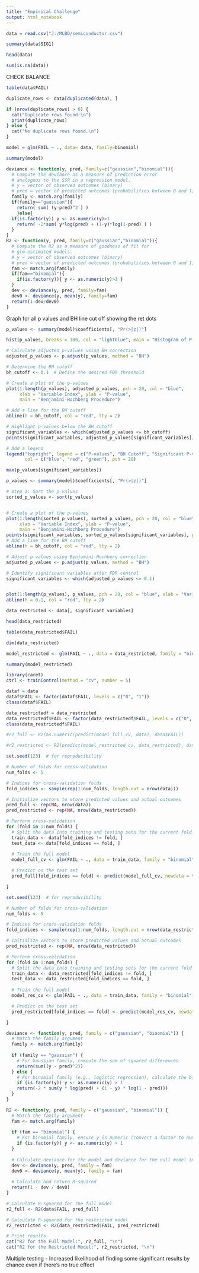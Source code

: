 ```yaml
---
title: "Empirical Challenge"
output: html_notebook
---
```


```r
data = read.csv("J:/MLBD/semiconductor.csv")
```

```r
summary(data$SIG1)
```

```r
head(data)
```

```r
sum(is.na(data))

```

CHECK BALANCE

```r
table(data$FAIL)

```

```r
duplicate_rows <- data[duplicated(data), ]

if (nrow(duplicate_rows) > 0) {
  cat("Duplicate rows found:\n")
  print(duplicate_rows)
} else {
  cat("No duplicate rows found.\n")
}
```

```r
model = glm(FAIL ~ ., data= data, family=binomial)

```

```r
summary(model)
```

```r
deviance <- function(y, pred, family=c("gaussian","binomial")){
  # Compute the deviance as a measure of prediction error
  # analogous to the SSR in a regression model.
  # y = vector of observed outcomes (binary)
  # pred = vector of predicted outcomes (probabilities between 0 and 1)
  family <- match.arg(family)
  if(family=="gaussian"){
    return( sum( (y-pred)^2 ) )
    }else{
  if(is.factor(y)) y <- as.numeric(y)>1
    return( -2*sum( y*log(pred) + (1-y)*log(1-pred) ) )
  }
}
R2 <- function(y, pred, family=c("gaussian","binomial")){
  # Compute the R2 as a measure of goodness of fit for
  # glm-estimated models.
  # y = vector of observed outcomes (binary)
  # pred = vector of predicted outcomes (probabilities between 0 and 1)
  fam <- match.arg(family)
  if(fam=="binomial"){
    if(is.factor(y)){ y <- as.numeric(y)>1 }
  }
  dev <- deviance(y, pred, family=fam)
  dev0 <- deviance(y, mean(y), family=fam)
  return(1-dev/dev0)
}

```

Graph for all p values and BH line cut off showing the ret dots

```r
p_values <- summary(model)$coefficients[, "Pr(>|z|)"]
```

```r
hist(p_values, breaks = 100, col = "lightblue", main = "Histogram of P-values", xlab = "P-value")
```

```r
# Calculate adjusted p-values using BH correction
adjusted_p_values <- p.adjust(p_values, method = "BH")

# Determine the BH cutoff
bh_cutoff <- 0.1  # Define the desired FDR threshold

# Create a plot of the p-values
plot(1:length(p_values), adjusted_p_values, pch = 20, col = "blue", 
     xlab = "Variable Index", ylab = "P-value", 
     main = "Benjamini-Hochberg Procedure")

# Add a line for the BH cutoff
abline(h = bh_cutoff, col = "red", lty = 2)

# Highlight p-values below the BH cutoff
significant_variables <- which(adjusted_p_values <= bh_cutoff)
points(significant_variables, adjusted_p_values[significant_variables], pch = 20, col = "green")

# Add a legend
legend("topright", legend = c("P-values", "BH Cutoff", "Significant P-values"),
       col = c("blue", "red", "green"), pch = 20)


```

```r
max(p_values[significant_variables])
```

```r
p_values <- summary(model)$coefficients[, "Pr(>|z|)"]

# Step 1: Sort the p-values
sorted_p_values <- sort(p_values)


# Create a plot of the p-values
plot(1:length(sorted_p_values), sorted_p_values, pch = 20, col = "blue",
     xlab = "Variable Index", ylab = "P-value",
     main = "Benjamini-Hochberg Procedure")
points(significant_variables, sorted_p_values[significant_variables], pch = 20, col = "green")
# Add a line for the BH cutoff
abline(h = bh_cutoff, col = "red", lty = 2)
```

```r

# Adjust p-values using Benjamini-Hochberg correction
adjusted_p_values <- p.adjust(p_values, method = "BH")

# Identify significant variables after FDR control
significant_variables <- which(adjusted_p_values <= 0.1)


plot(1:length(p_values), p_values, pch = 20, col = "blue", xlab = "Variable Index", ylab = "P-value", main = "Benjamini-Hochberg Procedure")
abline(h = 0.1, col = "red", lty = 2)
```

```r
data_restricted <- data[, significant_variables]

head(data_restricted)
```

```r
table(data_restricted$FAIL)
```

```r
dim(data_restricted)
```

```r
model_restricted <- glm(FAIL ~ ., data = data_restricted, family = "binomial")
```

```r
summary(model_restricted)
```

```r
library(caret)
ctrl <- trainControl(method = "cv", number = 5)
```

```r
dataf = data
dataf$FAIL <- factor(dataf$FAIL, levels = c("0", "1"))
class(dataf$FAIL)

```

```r
data_restrictedf = data_restricted
data_restrictedf$FAIL <- factor(data_restrictedf$FAIL, levels = c("0", "1"))
class(data_restrictedf$FAIL)
```

```r
#r2_full <- R2(as.numeric(predict(model_full_cv, data), data$FAIL))

#r2_restricted <- R2(predict(model_restricted_cv, data_restricted), data_restricted$FAIL)
```

```r
set.seed(123)  # for reproducibility

# Number of folds for cross-validation
num_folds <- 5

# Indices for cross-validation folds
fold_indices <- sample(rep(1:num_folds, length.out = nrow(data)))

# Initialize vectors to store predicted values and actual outcomes
pred_full <- rep(NA, nrow(data))
pred_restricted <- rep(NA, nrow(data_restricted))
```

```r
# Perform cross-validation
for (fold in 1:num_folds) {
  # Split the data into training and testing sets for the current fold
  train_data <- data[fold_indices != fold, ]
  test_data <- data[fold_indices == fold, ]
  
  # Train the full model
  model_full_cv <- glm(FAIL ~ ., data = train_data, family = "binomial")

  # Predict on the test set
  pred_full[fold_indices == fold] <- predict(model_full_cv, newdata = test_data, type = "response")

}
```

```r

set.seed(123)  # for reproducibility

# Number of folds for cross-validation
num_folds <- 5

# Indices for cross-validation folds
fold_indices <- sample(rep(1:num_folds, length.out = nrow(data_restricted)))

# Initialize vectors to store predicted values and actual outcomes
pred_restricted <- rep(NA, nrow(data_restricted))
```

```r
# Perform cross-validation
for (fold in 1:num_folds) {
  # Split the data into training and testing sets for the current fold
  train_data <- data_restricted[fold_indices != fold, ]
  test_data <- data_restricted[fold_indices == fold, ]
  
  # Train the full model
  model_res_cv <- glm(FAIL ~ ., data = train_data, family = "binomial")

  # Predict on the test set
  pred_restricted[fold_indices == fold] <- predict(model_res_cv, newdata = test_data, type = "response")

}
```

```r
deviance <- function(y, pred, family = c("gaussian", "binomial")) {
  # Match the family argument
  family <- match.arg(family)
  
  if (family == "gaussian") {
    # For Gaussian family, compute the sum of squared differences
    return(sum((y - pred)^2))
  } else {
    # For binomial family (e.g., logistic regression), calculate the binomial deviance
    if (is.factor(y)) y <- as.numeric(y) > 1
    return(-2 * sum(y * log(pred) + (1 - y) * log(1 - pred)))
  }
}
```

```r
R2 <- function(y, pred, family = c("gaussian", "binomial")) {
  # Match the family argument
  fam <- match.arg(family)
  
  if (fam == "binomial") {
    # For binomial family, ensure y is numeric (convert a factor to numeric)
    if (is.factor(y)) y <- as.numeric(y) > 1
  }
  
  # Calculate deviance for the model and deviance for the null model (mean model)
  dev <- deviance(y, pred, family = fam)
  dev0 <- deviance(y, mean(y), family = fam)
  
  # Calculate and return R-squared
  return(1 - dev / dev0)
}
```

```r
# Calculate R-squared for the full model
r2_full <- R2(data$FAIL, pred_full)

# Calculate R-squared for the restricted model
r2_restricted <- R2(data_restricted$FAIL, pred_restricted)
```

```r
# Print results
cat("R2 for the Full Model:", r2_full, "\n")
cat("R2 for the Restricted Model:", r2_restricted, "\n")
```

Multiple testing - Increased likelihood of finding some significant results by chance even if there's no true effect
